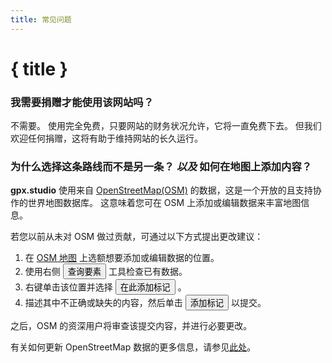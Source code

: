 ```yaml
---
title: 常见问题
---
```


<script>
</script>

# { title }

### 我需要捐赠才能使用该网站吗？

不需要。
使用完全免费，只要网站的财务状况允许，它将一直免费下去。
但我们欢迎任何捐赠，这将有助于维持网站的长久运行。

### 为什么选择这条路线而不是另一条？ _以及_ 如何在地图上添加内容？

**gpx.studio** 使用来自 <a href="https://www.openstreetmap.org/" target="_blank">OpenStreetMap(OSM)</a> 的数据，这是一个开放的且支持协作的世界地图数据库。
这意味着您可在 OSM 上添加或编辑数据来丰富地图信息。

若您以前从未对 OSM 做过贡献，可通过以下方式提出更改建议：

1. 在 <a href="https://www.openstreetmap.org/" target="_blank">OSM 地图</a> 上选额想要添加或编辑数据的位置。
2. 使用右侧 <button>查询要素</button> 工具检查已有数据。
3. 右键单击该位置并选择 <button>在此添加标记</button> 。
4. 描述其中不正确或缺失的内容，然后单击 <button>添加标记</button> 以提交。

之后，OSM 的资深用户将审查该提交内容，并进行必要更改。

<DocsNote>

有关如何更新 OpenStreetMap 数据的更多信息，请参见<a href="https://wiki.openstreetmap.org/wiki/How_to_contribute" target="_blank">此处</a>。

</DocsNote>
